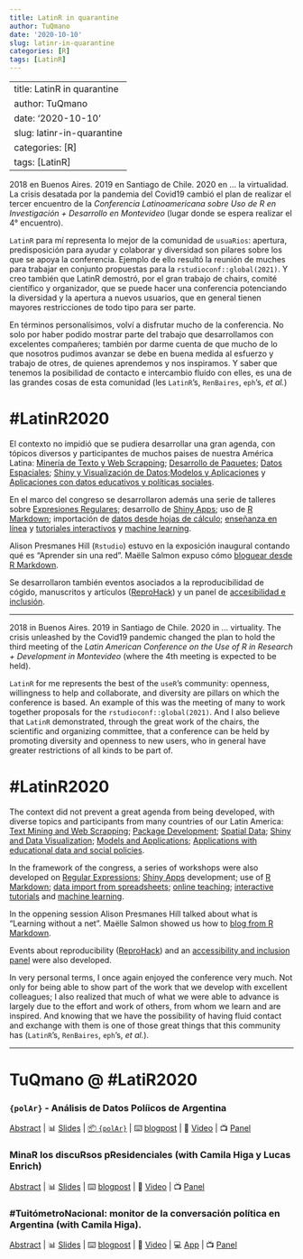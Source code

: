 ```yaml
---
title: LatinR in quarantine
author: TuQmano
date: '2020-10-10'
slug: latinr-in-quarantine
categories: [R]
tags: [LatinR]
---
```


---	
title: LatinR in quarantine	
author: TuQmano	
date: '2020-10-10'	
slug: latinr-in-quarantine	
categories: [R]	
tags: [LatinR]	
---	


2018 en Buenos Aires. 2019 en Santiago de Chile. 2020 en ... la virtualidad. La crisis desatada por la pandemia del Covid19 cambió el plan de realizar el tercer encuentro de la *Conferencia Latinoamericana sobre Uso de R en Investigación + Desarrollo en Montevideo* (lugar donde se espera realizar el 4° encuentro).	


`LatinR` para mí representa lo mejor de la comunidad de `usuaRios`: apertura, predisposición para ayudar y colaborar y diversidad son pilares sobre los que se apoya la conferencia. Ejemplo de ello resultó la reunión de muches para trabajar en conjunto propuestas para la `rstudioconf::global(2021)`. Y creo también que LatinR demostró, por el gran trabajo de chairs, comité científico y organizador, que se puede hacer una conferencia potenciando la diversidad y la apertura a nuevos usuarios, que en general tienen mayores restricciones de todo tipo para ser parte. 	

En términos personalísimos, volví a disfrutar mucho de la conferencia. No solo por haber podido mostrar parte del trabajo que desarrollamos con excelentes compañeres; también por darme cuenta de que mucho de lo que nosotros pudimos avanzar se debe en buena medida al esfuerzo y trabajo de otres, de quienes aprendemos y nos inspiramos. Y saber que tenemos la posibilidad de contacto e intercambio fluído con elles, es una de las grandes cosas de esta comunidad (les `LatinR`'s, `RenBaires`, `eph`'s, *et al.*)	




# #LatinR2020	

El contexto no impidió que se pudiera desarrollar una gran agenda, con tópicos diversos y participantes de muchos paises de nuestra América Latina: [Minería de Texto y Web Scrapping](https://www.youtube.com/watch?v=K8wmO3mSbU8&list=PL9-E3cL2KgKlNKVfiwHoGR3pHpg7x8Uzt); [Desarrollo de Paquetes](https://www.youtube.com/watch?v=VegUiSLcWBU&list=PL9-E3cL2KgKkxsS3dkaFTvmh24kPpkE--); [Datos Espaciales](https://www.youtube.com/watch?v=wOvqRhWDvxA&list=PL9-E3cL2KgKnBz_y5KCOdYa3HCOgLUq9U&index=2); [Shiny y Visualización de Datos](https://www.youtube.com/watch?v=7rckH3RTI1s&list=PL9-E3cL2KgKnixQ0u36DgCsGvOkOIo5D1&index=2);[Modelos y Aplicaciones](https://www.youtube.com/watch?v=7Ao4rVpu1S8&list=PL9-E3cL2KgKke60wxog3-9ecmOKY1cA01&index=2) y  [Aplicaciones con datos educativos y políticas sociales](https://www.youtube.com/playlist?list=PL9-E3cL2KgKlkjEb7wFN_lAeO72sLFY3D). 	


En el marco del congreso se desarrollaron además una serie de talleres sobre [Expresiones Regulares](https://latin-r.com/cronograma/#session-1); desarrollo de [Shiny Apps](https://latin-r.com/cronograma/#session-2); uso de [R Markdown](https://latin-r.com/cronograma/#session-3); importación de [datos desde hojas de cálculo](https://latin-r.com/cronograma/#session-4); [enseñanza en línea](https://latin-r.com/cronograma/#session-5) y  [tutoriales interactivos](https://latin-r.com/cronograma/#session-009) y [machine learning](https://latin-r.com/cronograma/#session-6).	


Alison Presmanes Hill (`Rstudio`) estuvo en la exposición inaugural contando qué es "Aprender sin una red". Maëlle Salmon expuso cómo [bloguear desde R Markdown](https://bloguearrr.netlify.app/). 	

Se desarrollaron también eventos asociados a la reproducibilidad de cógido, manuscritos y artículos ([ReproHack](https://latin-r.com/cronograma/#session-14)) y un panel de [accesibilidad e inclusión](https://latin-r.com/cronograma/#session-16).  	



---	

2018 in Buenos Aires. 2019 in Santiago de Chile. 2020 in ... virtuality. The crisis unleashed by the Covid19 pandemic changed the plan to hold the third meeting of the *Latin American Conference on the Use of R in Research + Development in Montevideo* (where the 4th meeting is expected to be held).	

`LatinR` for me represents the best of the `useR`'s community: openness, willingness to help and collaborate, and diversity are pillars on which the conference is based. An example of this was the meeting of many to work together proposals for the `rstudioconf::global(2021)`. And I also believe that `LatinR` demonstrated, through the great work of the chairs, the scientific and organizing committee, that a conference can be held by promoting diversity and openness to new users, who in general have greater restrictions of all kinds to be part of.	



# #LatinR2020	

The context did not prevent a great agenda from being developed, with diverse topics and participants from many countries of our Latin America: [Text Mining and Web Scrapping](https://www.youtube.com/watch?v=K8wmO3mSbU8&list=PL9-E3cL2KgKlNKVfiwHoGR3pHpg7x8Uzt); [Package Development](https://www.youtube.com/watch?v=VegUiSLcWBU&list=PL9-E3cL2KgKkxsS3dkaFTvmh24kPpkE--); [Spatial Data](https://www.youtube.com/watch?v=wOvqRhWDvxA&list=PL9-E3cL2KgKnBz_y5KCOdYa3HCOgLUq9U&index=2); [Shiny and Data Visualization](https://www.youtube.com/watch?v=7rckH3RTI1s&list=PL9-E3cL2KgKnixQ0u36DgCsGvOkOIo5D1&index=2); [Models and Applications](https://www.youtube.com/watch?v=7Ao4rVpu1S8&list=PL9-E3cL2KgKke60wxog3-9ecmOKY1cA01&index=2); [Applications with educational data and social policies](https://www.youtube.com/playlist?list=PL9-E3cL2KgKlkjEb7wFN_lAeO72sLFY3D).	


In the framework of the congress, a series of workshops were also developed on [Regular Expressions](https://latin-r.com/cronograma/#session-1); [Shiny Apps](https://latin-r.com/cronograma/#session-2) development; use of [R Markdown](https://latin-r.com/cronograma/#session-3); [data import from spreadsheets](https://latin-r.com/cronograma/#session-4); [online teaching](https://latin-r.com/cronograma/#session-5); [interactive tutorials](https://latin-r.com/cronograma/#session-009) and [machine learning](https://latin-r.com/cronograma/#session-6). 	


In the oppening session Alison Presmanes Hill talked about what is "Learning without a net". Maëlle Salmon showed us how to [blog from R Markdown](https://bloguearrr.netlify.app/). 	

Events about reproducibility ([ReproHack](https://latin-r.com/cronograma/#session-14)) and an [accessibility and inclusion panel](https://latin-r.com/cronograma/#session-16) were also developed.	

In very personal terms, I once again enjoyed the conference very much. Not only for being able to show part of the work that we develop with excellent colleagues; I also realized that much of what we were able to advance is largely due to the effort and work of others, from whom we learn and are inspired. And knowing that we have the possibility of having fluid contact and exchange with them is one of those great things that this community has (`LatinR`'s, `RenBaires`, `eph`'s, *et al.*).	



--- 	

# TuQmano @ #LatiR2020	

### `{polAr}` - Análisis de Datos Políicos de Argentina	

[Abstract](https://github.com/TuQmano/latinr2020/blob/master/rmd/polAr/polar.pdf) | 📊 [Slides](https://www.tuqmano.com/slides/polar_slides.html#1) | [📦 `{polAr}`](https://electorarg.github.io/polAr/) | ⌨️ [blogpost](https://www.tuqmano.com/2020/05/22/empaquetar/) | 📼 [ Video](https://www.youtube.com/watch?v=V4xqUh6KCZs&list=PL9-E3cL2KgKkxsS3dkaFTvmh24kPpkE--&index=3) | 📺 [ Panel](https://youtu.be/UYvSv8StDa8?t=9801) 	


###  MinaR los discuRsos pResidenciales (with Camila Higa y Lucas Enrich)	

[Abstract](https://github.com/TuQmano/latinr2020/blob/master/rmd/discursos/discursos_presidenciales.pdf) | 📊 [Slides](https://github.com/TuQmano/latinr2020/blob/master/slides/discursos/minar_los_discursos.pdf) |  ⌨️ [blogpost](https://www.tuqmano.com/2020/03/11/los-discursos-de-les-presidentes/) | 📼 [ Video](https://www.youtube.com/watch?v=IZfNr_N7ylw&list=PL9-E3cL2KgKlNKVfiwHoGR3pHpg7x8Uzt&index=2) | 📺 [ Panel](https://youtu.be/757eAoMAAZ8?t=8623)  	


###  #TuitómetroNacional: monitor de la conversación política en Argentina (with Camila Higa).	


[Abstract](https://github.com/TuQmano/latinr2020/blob/master/rmd/tuitometro/tuitometro.pdf) | 📊 [Slides](https://github.com/TuQmano/latinr2020/blob/master/slides/tuitometro/tuitometro.pdf) |  ⌨️ [blogpost](https://www.tuqmano.com/2019/12/20/congreso-2-0-politicos-argentinos-en-twitter/) | 📼 [ Video](https://www.youtube.com/watch?v=fNMwoLJ1iXQ&list=PL9-E3cL2KgKnixQ0u36DgCsGvOkOIo5D1) | 💻 [App](http://tuitometro.mentacomunicacion.com.ar/) | 📺 [ Panel](https://youtu.be/OAq2lLgRqUw?t=1536) 